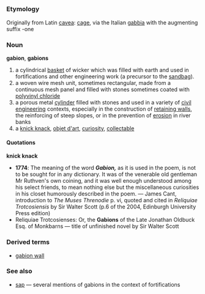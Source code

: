 =={{en}}==
===Etymology===
Originally from Latin [[cavea]]: [[cage]], via the  Italian [[gabbia]] with the augmenting suffix -one
===Noun===
'''gabion''', '''gabions'''
# a cylindrical [[basket]] of wicker which was filled with earth and used in fortifications and other engineering work (a precursor to the [[sandbag]]).
# a woven wire mesh unit, sometimes rectangular, made from a continuous mesh panel and filled with stones sometimes coated with [[polyvinyl chloride]] 
# a porous metal [[cylinder]] filled with stones and used in a variety of [[civil engineering]] contexts, especially in the construction of [[retaining wall]]s, the reinforcing of steep slopes, or in the prevention of [[erosion]] in river banks
# a [[knick knack]], [[objet d'art]], [[curiosity]], [[collectable]]

====Quotations====
'''knick knack'''
* '''1774''': The meaning of the word ''' ''Gabion,'' ''' as it is used in the poem, is not to be sought for in any dictionary.  It was of the venerable old gentleman Mr Ruthven's own coining, and it was well enough understood among his select friends, to mean nothing else but the miscellaneous curiosities in his closet humorously described in the poem. &mdash; James Cant, introduction to ''The Muses Threnodie'' p. vi, quoted and cited in ''Reliquiae Trotcosiensis'' by Sir Walter Scott (p.6 of the 2004, Edinburgh University Press edition)
* Reliquiae Trotcosienses: Or, the '''Gabions''' of the Late Jonathan Oldbuck Esq. of Monkbarns &mdash; title of unfinished novel by Sir Walter Scott

===Derived terms===
* [[gabion wall]]


===See also===
* [[sap]] &mdash; several mentions of gabions in the context of fortifications